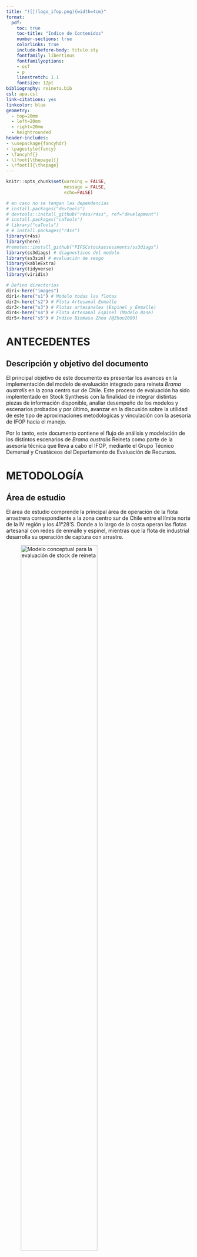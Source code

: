 ```yaml
---
title: "![](logo_ifop.png){width=4cm}"
format:
  pdf:
    toc: true
    toc-title: "Indice de Contenidos"
    number-sections: true
    colorlinks: true
    include-before-body: titulo.sty
    fontfamily: libertinus
    fontfamilyoptions:
    - osf
    - p
    linestretch: 1.1
    fontsize: 12pt
bibliography: reineta.bib
csl: apa.csl
link-citations: yes
linkcolor: blue
geometry:
  - top=20mm
  - left=20mm
  - right=20mm
  - heightrounded
header-includes:
- \usepackage{fancyhdr}
- \pagestyle{fancy}
- \fancyhf{}
- \lfoot[\thepage]{}
- \rfoot[]{\thepage}
---
```


\pagebreak

```r
knitr::opts_chunk$set(warning = FALSE, 
                      message = FALSE,
                      echo=FALSE)
```

```r
# en caso no se tengan las dependencias
# install.packages("devtools")
# devtools::install_github("r4ss/r4ss", ref="development")
# install.packages("caTools")
# library("caTools")
# # install.packages("r4ss")
library(r4ss)
library(here)
#remotes::install_github("PIFSCstockassessments/ss3diags")
library(ss3diags) # diagnosticos del modelo
library(ss3sim) # evaluación de sesgo
library(kableExtra)
library(tidyverse)
library(viridis)
```

```r
# Defino directorios
diri<-here("images")
dir1<-here("s1") # Modelo todas las flotas
dir2<-here("s2") # Flota Artesanal Enmalle 
dir3<-here("s3") # Flotas artesanales (Espinel y Enmalle)
dir4<-here("s4") # Flota Artesanal Espinel (Modelo Base)
dir5<-here("s5") # Indice Biomasa Zhou [@Zhou2009]
```

# ANTECEDENTES

## Descripción y objetivo del documento

El principal objetivo de este documento es presentar los avances en la implementación del modelo de evaluación integrado para reineta *Brama australis* en la zona centro sur de Chile. Este proceso de evaluación ha sido implententado en Stock Synthesis con la finalidad de integrar distintas piezas de información disponible, analiar desempeño de los modelos y escenarios probados y por último, avanzar en la discusión sobre la utilidad de este tipo de aproximaciones metodologicas y vinculación con la asesoria de IFOP hacia el manejo.

Por lo tanto, este documento contiene el flujo de análisis y modelación de los distintos escenarios de *Brama australis* Reineta como parte de la asesoría técnica que lleva a cabo el IFOP, mediante el Grupo Técnico Demersal y Crustáceos del Departamento de Evaluación de Recursos. 

\pagebreak

# METODOLOGÍA

## Área de estudio

El área de estudio comprende la principal área de operación de la flota arrastrera correspondiente a la zona centro sur de Chile entre el límite norte de la IV región y los 41°28'S. Donde a lo largo de la costa operan las flotas artesanal con redes de enmalle y espinel, mientras que la flota de industrial desarrolla su operación de captura con arrastre.

![Modelo conceptual para la evaluación de stock de reineta](images/area.png){width=70%}


\pagebreak

## Modelo conceptual

El modelo de la dinámica poblacional de reineta, corresponde a un enfoque de evaluación del tipo estadístico con estructura de edad, donde la dinámica progresa avanzando en el tiempo t, y las capturas son causantes de la mortalidad por pesca F, la mortalidad natural es constante M = 0,35. La relación entre la población y las capturas responde a la base de la ecuación de Baranov, y se consideran para el modelo y estimaciones el rango de edad entre 2 a 12+ (años). Sin embargo, las estimaciones del modelo tienen su origen en la edad cero sobre la base de una condición inicial estado estable. La dinámica esta modelada por un reclutamiento tipo Beverton y Holt.

## Plataforma de modelación

Los modelos implementados fueron configurados utilizando Stock Synthesis (SS3 de aquí en mas)(<https://vlab.noaa.gov/web/stock-synthesis>) con la versión mas actualizada (V.3.30.18). SS3 es un modelo de evaluación de stock edad y talla estrucuturado, en la clase de modelos denominados "Modelo de análisis integrado de evaluación de stock". SS3 tiene un sub-modelo poblacional de stock que simula crecimiento, madurez, fecundidad, reclutamiento, movimiento, y procesos de mortalidad, y sub-modelos de observation y valores esperados para diferentes tipos de datos. El modelo es codificado en `C++` con parámetros de estimación activados por diferenciación automática (ADMB) [@Fournier2012; @Methot2013]. El análisis de resultados y salidas emplea herramientas de R e interfase gráfica de la librería *r4ss* (<https://github.com/r4ss/r4ss>) [@Taylor2019].

## Parámetros biológicos

La Tabla \ref{t1} identifica los parametros de información disponbles que provienen del reporte técnico de @Demer2020. En este informe no se realizó una revisión de los parámetros biologicos disponibles, dado que se utilizaron los de las evaluaciones previas para ser consistentes con los informes anteeriores de evaluación y la información utilizada.

\pagebreak

```r
start <- r4ss::SS_readstarter(file = file.path(dir3, "starter.SS"), 
                              verbose = FALSE)
dat <- r4ss::SS_readdat(file = file.path(dir3, start$datfile),
                        verbose = FALSE)
ctl <- r4ss::SS_readctl(file = file.path(dir3, start$ctlfile),
                        verbose = FALSE,
                        use_datlist = TRUE, datlist = dat)

```

```r
parbio <-ctl$MG_parms[,1:8]

kbl(parbio, booktabs = T,format = "latex",
    caption = "\\label{t1}Parámetros biológicos") %>%
    kable_styling(latex_options = c("striped",
                                  "condensed","scale_down"),
                full_width = FALSE,font_size=8)
```

El reclutamiento fue modelado mediante una curva logística de Beverton y Holt, con los parámetros indicados en la Tabla \ref{t2}.

```r
step <- ctl$SR_parms[1:2,1:7]

kbl(step, booktabs = T,format = "latex",
    caption = "\\label{t2}Parámetros Relación S-R") %>%
      kable_styling(latex_options = "HOLD_position")
```

## Datos utilizados

a.  Desembarque industrial y artesanal del período (1994-2021) separados por flota, provenientes de las estadisticas oficiales de Sernapesca (Subsecretaria de Pesca, 2021). Al disponer de los desembarques oficiales por flota, es posible segregar información oficial por flotas, siendo factible a la vez disponer de datos oficiales (reportados). Cabe señalar que en esta pesquería aun no se realizan procesos de corrección de desembarques.

b.  Información del Programa de Seguimiento de la pesquería de pesquerías demersales del Instituto de Fomento Pesquero.

La información proviene del monitoreo artesanal e industrial en la zona centro-sur de Chile, en donde se destacan dos flotas de pesca, la artesanal de enmalle y artesanal de espinel, siendo esta ultima la mas importante en terminos de registros e historial.

En ambos casos se obtienen datos de: i) estructura de tamaños, ii) composiciones por edad, iii) parámetros de crecimiento y iv) peso anuales por edad/talla y años.

Por otro lado, los rendimientos de pesca de cada flota fueron estandarizados mediante modelos lineales generalizados.

c.  En el caso de la pesquería industrial, el monitoreo permitió obtener composición de abundancia a la edad entre los años 2017 y 2021.

El esquema de evaluación presentado considera una modelación secuencial por flotas artesanal e industrial. La flota con mayor historial pesquero de acuerdo a los analisis es la flota artesanal de espinel, que para este caso se determinara como modelo base de evaluuación.

La evaluación de stock en SS3 de *Brama australis* en la zona Centro Sur de Chile se realiza de manera jerarquica integrando la información relativa a las tres flotas que operan en el recurso. A saber;

-   Espinel Artesanal (1)
-   Enmalle Artesanal (2)
-   Industrial (3)

En la Tabla 3. se enumeran y describen los escenarios de modelación en función de las flotas disponibles.

| Escenario | Descripción                                      |
|:---------:|:-------------------------------------------------|
|    s1     | Todas las flotas (Desembarque, CPUE, Tallas x flota)   |
|    s4     | Flota Artesanal Espinel (Modelo Base) cv 0.3           |
|    s5     | Flota Artesanal Espinel (Modelo Base) cv 0.4  |
|    s5     | Flota Artesanal Espinel (Modelo Base) cv 0.5  |
|    s5     | Flota Artesanal Espinel (Modelo Base) Nsamp Tallas 70 |
|    s5     | Flota Artesanal Espinel (Modelo Base) con Capturas SMRPFO  |

: Escenarios y descripción de los modelos de evaluación de Reineta 2022 {tbl-colwidths="\[15,50\]"}

Para avanzar en la implenteación metodológica, se establece con fines comparativos modelo por flotas artesanales, donde un modelo utiliza la información de enmalle artesanal, para luego sumar la flota enmalle artesanal, para terminar incorporando la información de la flota industrial. Tambmien se ehecutan las flotas por separado (Tabla 1).

## Modelos reportados

Cabe mencionar que el modelo utilizado para la toma de decisiones esta basado en un modelo de producción basado en datos de captura con uso de supuestos asociados a los niveles de agotamiento [@Demer2020; @Zhou2009; @Zhou2013]. Por otro lado, se ha avanzado en la implementación de modelos integrados utilizando datos de la flota artesanal de enmalle [@Demer2020; @brama2022].

Al momento de la elaboración de este informe, existen tres modelos implementados a la fecha, a saber el *s2*, *s3*, *s4* y *s5*. Estos modelos seran presentados a continuación en referencia las piezas de información disponibles y salidas de la evaluación.

### Datos utilizados en `s1`
```r
### s1 ( Todas las flotas )
setwd("~/IFOP/CBA/REINETA/Brama_2022/s1")
#dir()
system('./ss_osx') 
#r4ss::run(dirvec = dir1, model = './ss_osx', 
#                    skipfinished = F)
```

```r
base.model1 <- SS_output(dir=dir1,covar=T,forecast=F)
```


```r
SSplotData(base.model1, subplot = 2, 
           fleetnames = c("Espinel", "Enmalle", "Industrial"),
           fleetcol = c(2,5, "blue"))
```


```r
### s1 ( Todas las flotas indice espinel )
r4ss::run_SS_models(dirvec = dir1b, model = './ss_osx', 
                    skipfinished = FALSE)
```

```r
base.model1b <- SS_output(dir=dir1b,covar=F,forecast=F)
```

```r
SSplotData(base.model1b, subplot = 2, 
           fleetnames = c("Espinel", "Enmalle", "Industrial"),
           fleetcol = c(2,5, 6))
```


### Datos utilizados en `s2`

```r
### s2 (Flota Artesanal Enmalle)
setwd("~/IFOP/CBA/REINETA/Brama_2022/s2")
#dir()
system('./ss_osx') 
#(Este modelo está por implemetar. Cambiar versión de SS3.)
#r4ss::run_SS_models(dirvec = dir2, model = './ss_osx', 
#                    skipfinished = FALSE)
```


```r
base.model2 <- SS_output(dir=dir2,covar=T,forecast=T)
```



El modelo *s2* contiene los datos de enmalle de la flota artesanal de reineta que se presentan a continuación en la Figura 2.

```{r fig.height=4,fig.width=5,fig.cap="\\label{fig:fig} Datos utilizados en s2",fig.pos="H"}

SSplotData(base.model2, subplot = 1, 
           fleetnames = c("Enmalle"),
           fleetcol = c(5))
```

```r
### s3 (Flotas artesanales (Espinel y Enmalle))
r4ss::run_SS_models(dirvec = dir3, model = './ss_osx', 
                    skipfinished = FALSE)
```

```r
base.model3 <- SS_output(dir=dir3,covar=F,forecast=F)

```

### Datos utilizados en `s3`

El modelo *s2* contiene los datos de enmalle y espinel de la flota artesanal de reineta que se presentan a continuación en la Figura 2.

```{r echo= FALSE, fig.height=4,fig.width=5,fig.align="center", fig.cap="\\label{fig:fig} Datos utilizados en s3 para reineta", fig.pos="H"}
SSplotData(base.model3, subplot = 1, 
           fleetnames = c("Espinel", "Enmalle"),
           fleetcol = c(2,5))
```

### Datos utilizados en `s4`
```r
### s4 (Flota Artesanal Espinel (Modelo Base)
setwd("~/IFOP/CBA/REINETA/Brama_2022/s4")
#dir()
system('./ss_osx') 
#r4ss::run_SS_models(dirvec = dir4, model = './ss_osx', 
#                    skipfinished = FALSE)
```

```r
base.model4 <- SS_output(dir=dir4,covar=T,forecast=F)

```



El modelo *s4* contiene los datos de espinel de la flota artesanal de reineta que se presentan a continuación en la Figura 4.

```r
SSplotData(base.model4, subplot = 1, 
           fleetnames = "Espinel",
           fleetcol = 2)
```


```r
### s5 (Indice Biomasa Zhou [@Zhou2009])
#(Modelo aún no implementado)
r4ss::run_SS_models(dirvec = dir5, model = './ss_osx', 
                    skipfinished = FALSE)
```


```r
base.model5 <- SS_output(dir=dir5,covar=F)
```

### Datos utilizados en `s5`

El modelo *s5* contiene los datos de espinel de la flota artesanal de reineta y un indice de biomasa proveniente del modelo de producción de @Zhou2009.

```r
SSplotData(base.model5, subplot = 1, 
           fleetnames = c("Espinel", "Biomasa Zhou"),
           fleetcol = c(2,"green"))
```


### Desembarques


```r
start <- r4ss::SS_readstarter(file = file.path(dir1, "starter.SS"), 
                              verbose = FALSE)
dat <- r4ss::SS_readdat(file = file.path(dir1, start$datfile),
                        verbose = FALSE)
#ctl <- r4ss::SS_readctl(file = file.path(dir1, start$ctlfile),
#                        verbose = FALSE,
#                        use_datlist = TRUE, datlist = dat)

```

Los desembarques utilizados para cada una de las flotas que generan remoción en el recurso reineta, a saber; espinel, enmalle e industrial (Figura 6).

```{r echo=FALSE, fig.pos="H", fig.height=3,fig.width=7, fig.cap= "\\label{F2}Desembarques de merluza común por flota"}

flotas <- c(`1` = "Enmalle",
                    `2` = "Espinel",
                    `3` = "Industrial")
cap <-dat$catch
cap1 <- ggplot(cap, aes(y=catch, x=year, fill=fleet)) +
  geom_bar(stat = 'identity', alpha=0.8) +
  theme_bw()+
  theme(axis.text.x = element_text(angle = 90, hjust = 2))+
  scale_fill_viridis(discrete=F)+
  facet_wrap(.~fleet, labeller = as_labeller(flotas))+
  theme(legend.position="none")+
  ylab('Landings (t.)')+
  xlab('')+
  ggtitle('')
cap1
```

### Rendimiento de pesca (CPUE)

Utilizando modelos lineales generalizados (GLM), se realiza la estandarización de los rendimientos de pesca para la flota artesanal e industrial que operó sobre reineta, utilizando la información proveniente del monitoreo de las pesquerías de espinel, enmalle e industrial entre los años 1998 y 2021. Se utilizan las bases de datos del Programa de seguimiento de las pesquerías demersal centro-sur (bitácoras de pesca IFOP). La base de datos correspondiente a espinel, ya que es la más extensa y con un mayor número de registros anuales. Este año se ha incorporado el análisis incorporando la red de enmalle como otro arte de pesca y la flota industrial que dirige sus lances de pesca a reineta.

En los modelos lineales generalizados (GLM; @McCulloch2001), la CPUE es predicha como una combinación lineal de variables explicatorias y el principal objetivo es estimar el efecto anual. Existen varias alternativas para modelar las tasas de captura (CPUE) a través de un GLM y su uso depende de las características de la variable a modelar. Pudiendo considerar en este sentido, los modelos Log-normal y Gamma.

La elección del modelo que describe de mejor manera la variabilidad en las tasas de capturas, se basó en los supuestos de distribución de la variable respuesta y sus residuos y en el porcentaje total de varianza explicada en cada caso.

Las tablas 3, 4 y 5 muestran las series de rendimientos estandarizado definidas por las pesquerías de Enmalle y Espinel para reineta.

```r
dat <- r4ss::SS_readdat(file = file.path(dir1, start$datfile),
                        verbose = FALSE)
cpues3enesin <-dat$CPUE
cpues3es<-dat$CPUE[1:24,]
cpues3en<-dat$CPUE[25:40,]
cpues3in<-dat$CPUE[41:51,]


kbl(cpues3es, booktabs = T,format = "latex",
    caption = "CPUE Espinel")  %>% 
    kable_styling(latex_options = "HOLD_position")

kbl(cpues3en, booktabs = T,format = "latex",
    caption = "CPUE Enmalle") %>% 
    kable_styling(latex_options = "HOLD_position")

kbl(cpues3in, booktabs = T,format = "latex",
    caption = "CPUE Industrial") %>% 
    kable_styling(latex_options = "HOLD_position")
```

Por otro lado, se presentan los graficos que señalan las tendiencias de los rendimientos (Figura 5).

```r

cpues3 <- ggplot(cpues3enesin, aes(y=obs, x=year)) +
  geom_point(stat = 'identity', color=2,alpha=.9, size=2) +
  stat_smooth(colour='#253494',
              method="lm")+
  scale_x_continuous(breaks = seq(from = 1996, to = 2021, by = 5))+
  theme_bw()+
  theme(axis.text.x = element_text(angle = 90, hjust = 2))+
  facet_wrap(~index)+
  ylab('CPUE (t./hr haul)')+
  xlab('')+
  ggtitle('')
cpues3

```

### Indice de Biomasa  [@Zhou2013]

Considerando la evaluación de stock reportada en @Demer2020 y @brama2022, en este trabajo se añadió un indice de abundancia indirecto basado en el metodo de  @Zhou2013. Es importante señalar que este tipo de métodos suponen que las capturas del recurso son verdaderas y que la especie en estudio constituye un stock cerrado en el área de estudio. Es decir, no hay inmigración o emigración. A pesar de dichas limitaciones, este método fue utilizado para estimar los Puntos Biológicos de Referencia (PBR), estatus y cálculo de CBA para el año 2021.

Este modelo tiene estimaciones de biomasa a través de la serie analizada, las cuales fueron utilizadas en esta modelación en desmedro de las tendencias de los rendimientos de pesca. A continuación, el indice estimado.

```r
dat5 <- r4ss::SS_readdat(file = file.path(dir5, start$datfile),
                        verbose = FALSE)
```

Los desembarques en la Figura \ref{F2}

```{r echo=FALSE, fig.pos='H', fig.height=4,fig.width=4, fig.cap= "\\label{F2}Biomasa Zhou (2009)"}

sb <- ggplot(dat5$CPUE[1:28,], aes(y=obs, x=year)) +
  geom_point(stat = 'identity', color=3,alpha=.9, size=2) +
  stat_smooth(colour=3)+
  scale_x_continuous(breaks = seq(from = 1996, to = 2021, by = 5))+
  theme_bw()+
  theme(axis.text.x = element_text(angle = 90, hjust = 2))+
  ylab('Biomasa (t.)')+
  xlab('')+
  ggtitle('')+
  ylim(0,180000)
sb
```


\pagebreak

# RESULTADOS

Respecto a los valores y parámetros biológicos modelados, los siguientes gráficos identifican los estimadores puntuales del recurso en *s2*, *s3* , *s4* y  *s5*. En el primer analisis visualizamos el modelo de crecimkento individual del recurso en cada modelo.

::: {layout-ncol="3"}

```{r fig.height=4,fig.width=4, fig.cap="\\label{fig:fig} Curva de crecimiento en s1", fig.pos="H"}
SSplotBiology(base.model1, subplots =1, labels = c("Length (cm)", "Age (yr)", "Maturity", "Mean weight (kg) in last year",
    "Spawning output", "Length (cm, beginning of the year)", "Natural mortality",
    "Female weight (kg)", "Female length (cm)", "Fecundity", "Default fecundity label",
    "Year", "Hermaphroditism transition rate", "Fraction females by age at equilibrium"),
 )
```

```{r fig.height=4,fig.width=4, fig.cap="\\label{fig:fig} Curva de crecimiento en s2", fig.pos="H"}
SSplotBiology(base.model2, subplots =1, labels = c("Length (cm)", "Age (yr)", "Maturity", "Mean weight (kg) in last year",
    "Spawning output", "Length (cm, beginning of the year)", "Natural mortality",
    "Female weight (kg)", "Female length (cm)", "Fecundity", "Default fecundity label",
    "Year", "Hermaphroditism transition rate", "Fraction females by age at equilibrium"),
 )
```

```{r fig.height=4,fig.width=4, fig.cap="\\label{fig:fig}curva de crecimiento en s3", fig.pos="H"}
SSplotBiology(base.model3, subplots =1, labels = c("Length (cm)", "Age (yr)", "Maturity", "Mean weight (kg) in last year",
    "Spawning output", "Length (cm, beginning of the year)", "Natural mortality",
    "Female weight (kg)", "Female length (cm)", "Fecundity", "Default fecundity label",
    "Year", "Hermaphroditism transition rate", "Fraction females by age at equilibrium"),
 )
```

```{r fig.height=4,fig.width=4, fig.cap="\\label{fig:fig}curva de crecimiento en s4", fig.pos="H", }
SSplotBiology(base.model4, subplots =1, labels = c("Length (cm)", "Age (yr)", "Maturity", "Mean weight (kg) in last year",
    "Spawning output", "Length (cm, beginning of the year)", "Natural mortality",
    "Female weight (kg)", "Female length (cm)", "Fecundity", "Default fecundity label",
    "Year", "Hermaphroditism transition rate", "Fraction females by age at equilibrium"),
 )
```

```{r fig.height=4,fig.width=4, fig.cap="\\label{fig:fig}curva de crecimiento en s5", fig.pos="H"}
SSplotBiology(base.model5, subplots =1, labels = c("Length (cm)", "Age (yr)", "Maturity", "Mean weight (kg) in last year",
    "Spawning output", "Length (cm, beginning of the year)", "Natural mortality",
    "Female weight (kg)", "Female length (cm)", "Fecundity", "Default fecundity label",
    "Year", "Hermaphroditism transition rate", "Fraction females by age at equilibrium"),
 )
```

:::

\pagebreak 
## Ajustes

Una de las mas básicas formas de identificar el desempeño de los modelos es mirando los ajustes asociados a la estimación de parámetros y variables. En primer lugar observamos los ajustes a las tallas de cada escenario.

```r
SSplotComps(base.model1, subplots = 1,
            fleetnames = c("Espinel", "Enmalle", "Industrial"),
            sizemethod = 2,
            smooth = TRUE)
```

```r
SSplotComps(base.model2, subplots = 1,
            fleetnames = c("Enmalle"),
            sizemethod = 2,
            smooth = TRUE)
```

```r
SSplotComps(base.model3, subplots = 1,
            fleetnames = c("Espinel", "Enmalle"),
            sizemethod = 2,
            smooth = TRUE)
```

```r
SSplotComps(base.model4, subplots = 1,
            fleetnames = c("Espinel"),
            sizemethod = 2,
            smooth = TRUE)
```

```r
SSplotComps(base.model5, subplots = 1,
            fleetnames = c("Espinel"),
            sizemethod = 2,
            smooth = TRUE)
```

\pagebreak
## Biomasa desovante

La estimación de biomasa total por modelo da cuenta de las diferencias entre modelos. A continuación se grafican las salida de las biomasas de los modelos *s1*, *s2*, *s3*, *s4* y *s5*.

::: {layout-ncol="3"}

```r
SSplotTimeseries(base.model1, subplot = 1)
```

```r
SSplotTimeseries(base.model2, subplot = 1)
```

```r
SSplotTimeseries(base.model3, subplot = 1)
```


```r
SSplotTimeseries(base.model4, subplot = 1)
```


```r
SSplotTimeseries(base.model5, subplot = 1)
```

:::

\pagebreak 
## Reclutamiento

Las siguientes figuyras muestran los desvios del reclutamiento para los escenarios *s1*, *s2*, *s3*, *s4* y *s5*.

::: {layout-ncol="3"}
```r
SSplotRecdevs(base.model1, subplot = 2)
```


```r
SSplotRecdevs(base.model2, subplot = 2)
```

```r
SSplotRecdevs(base.model3, subplot = 2)
```


```r
SSplotRecdevs(base.model4, subplot = 2)
```


```r
SSplotRecdevs(base.model5, subplot = 2)
```
:::

\pagebreak

## Mortalidad por pesca

La mortalidad por pesca se identifica en las siguientes figuras.

::: {layout-ncol="3"}
```r
SSplotSummaryF(base.model1)
```

```r
SSplotSummaryF(base.model2)
```

```r
SSplotSummaryF(base.model3)
```

```r
SSplotSummaryF(base.model4)
```

```r
SSplotSummaryF(base.model5)
```
:::

\pagebreak


## Retrospectivo

Los análisis retrospectivo, dan cuenta de diferencias de estimación (sub - sobreestimación) en los patrones entre modelos evaluados. 

```r
mydir1 <- dir1

SS_doRetro(
  masterdir = mydir1,
  oldsubdir = "",
  newsubdir = "retrospectives",
  years = 0:-5
)
```

```r
mydir1 <- dir1
retroModels <- SSgetoutput(
  dirvec = file.path(mydir1, "retrospectives", paste("retro", 0:-5, sep = ""))
)
retroSummary <- SSsummarize(retroModels)
endyrvec <- retroSummary[["endyrs"]] + 0:-5


dc1='~/IFOP/CBA/REINETA/Brama_2022/s1/retrospectives'
SSplotComparisons(retroSummary,
  endyrvec = endyrvec,
  subplots = 1:4,
  legendlabels = paste("Data", 0:-5, "years"),
  print = TRUE,
  png = TRUE,
  plot=TRUE,
  models = "all",
  plotdir = dc1
)


```

::: {layout-ncol="2"}
![Retro BRatio s1](~/IFOP/CBA/REINETA/Brama_2022a/s1/retrospectives/compare4_Bratio_uncertainty.png)

![Retro SSB s1](~/IFOP/CBA/REINETA/Brama_2022/s1/retrospectives/compare2_spawnbio_uncertainty.png)
:::

```r
mydir2 <- dir2

SS_doRetro(
  masterdir = mydir2,
  oldsubdir = "",
  newsubdir = "retrospectives",
  years = 0:-5
)


```

```r
mydir <- dir2
retroModels <- SSgetoutput(
  dirvec = file.path(dir2, "retrospectives", paste("retro", 0:-5, sep = "", save.list=T))
)
retroSummary <- SSsummarize(retroModels)
endyrvec <- retroSummary[["endyrs"]] + 0:-5

dc2='~/IFOP/CBA/REINETA/Brama_2022/s2/retrospectives'
SSplotComparisons(retroSummary,
  endyrvec = endyrvec,
  subplots = 1:4,
  legendlabels = paste("Data", 0:-5, "years"),
  print = TRUE,
  png = TRUE,
  plot=TRUE,
  models = "all",
  plotdir = dc2
)


```

::: {layout-ncol="2"}
![Retro BRatio s2](~/IFOP/CBA/REINETA/Brama_2022/s2/retrospectives/compare4_Bratio_uncertainty.png)

![Retro SSB s2](~/IFOP/CBA/REINETA/Brama_2022/s2/retrospectives/compare2_spawnbio_uncertainty.png)
:::

```r
mydir3 <- dir3

SS_doRetro(
  masterdir = mydir3,
  oldsubdir = "",
  newsubdir = "retrospectives",
  years = 0:-5
)


```

```r
mydir3 <- dir3
retroModels <- SSgetoutput(
  dirvec = file.path(mydir3, "retrospectives", paste("retro", 0:-5, sep = ""))
)
retroSummary <- SSsummarize(retroModels)
endyrvec <- retroSummary[["endyrs"]] + 0:-5

dc3='~/IFOP/CBA/REINETA/Brama_2022/s3/retrospectives'
SSplotComparisons(retroSummary,
  endyrvec = endyrvec,
  subplots = 1:4,
  legendlabels = paste("Data", 0:-5, "years"),plot=TRUE, 
print = TRUE, png = TRUE, models = "all",plotdir = dc3
)


```

::: {layout-ncol="2"}
![Retro BRatio s3](~/IFOP/CBA/REINETA/Brama_2022/s3/retrospectives/compare4_Bratio_uncertainty.png)

![Retro SSB s3](~/IFOP/CBA/REINETA/Brama_2022/s3/retrospectives/compare2_spawnbio_uncertainty.png)
:::

```r
mydir4 <- dir4

SS_doRetro(
  masterdir = mydir4,
  oldsubdir = "",
  newsubdir = "retrospectives",
  years = 0:-5
)


```

```r
retroModels <- SSgetoutput(
  dirvec = file.path(mydir4, "retrospectives", paste("retro", 0:-5, sep = ""))
)
retroSummary <- SSsummarize(retroModels)
endyrvec <- retroSummary[["endyrs"]] + 0:-5

dc4='~/IFOP/CBA/REINETA/Brama_2022/s4/retrospectives'
SSplotComparisons(retroSummary,
  endyrvec = endyrvec,
  subplots = 1:4,
  legendlabels = paste("Data", 0:-5, "years"),
print = TRUE, png = TRUE, models = "all",plotdir = dc4
)


```

::: {layout-ncol="2"}
![Retro BRatio s4](~/IFOP/CBA/REINETA/Brama_2022/s4/retrospectives/compare4_Bratio_uncertainty.png)

![Retro SSB s4](~/IFOP/CBA/REINETA/Brama_2022/s4/retrospectives/compare2_spawnbio_uncertainty.png)
:::

```r
mydir5 <- dir5

SS_doRetro(
  masterdir = mydir5,
  oldsubdir = "",
  newsubdir = "retrospectives",
  years = 0:-5
)


```

```r
retroModels <- SSgetoutput(
  dirvec = file.path(mydir5, "retrospectives", paste("retro", 0:-5, sep = ""))
)
retroSummary <- SSsummarize(retroModels)
endyrvec <- retroSummary[["endyrs"]] + 0:-5

dc5='~/IFOP/CBA/REINETA/Brama_2022/s5/retrospectives'
SSplotComparisons(retroSummary,
  endyrvec = endyrvec,
  subplots = 1:4,
  legendlabels = paste("Data", 0:-5, "years"),
print = TRUE, png = TRUE, models = "all",plotdir = dc5
)


```

::: {layout-ncol="2"}
![Retro BRatio s5](~/IFOP/CBA/REINETA/Brama_2022/s5/retrospectives/compare4_Bratio_uncertainty.png)

![Retro SSB s5](~/IFOP/CBA/REINETA/Brama_2022/s5/retrospectives/compare2_spawnbio_uncertainty.png)
:::

\pagebreak

## Comparación

La siguiente Tabla muestra los componentes de la probabilidad asociados a la estimación de cada escenario testeado en este documento. A su vez se identifican los parámetros estimados por cada assessment. Tambien podemos identificar las diferencias entre modelos en las principales variables poblacionales estimadas para lostres escenarios (*s2*, *s3*, *s4* y *s5*)

```r
mod.sum <- SSsummarize(list( base.model2, base.model3, base.model4, base.model5))

```

```r
SSplotComparisons(mod.sum,
                legendlabels=c( "s2", "s3", "s4", "s5"), 
                print = TRUE, 
                plot=TRUE,
                png = TRUE, models = "all",
                plotdir = diri)
```

::: {layout-ncol="2"}
![SSB Comparado](images/compare2_spawnbio_uncertainty.png)

![BR Comparado](images/compare4_Bratio_uncertainty.png)

![SPR Comparado](images/compare6_SPRratio_uncertainty.png)

![FComparado](images/compare8_Fvalue_uncertainty.png)


![Reclutas Comparado](images/compare10_recruits_uncertainty.png)

![Desvios R Comparado](images/compare12_recdevs_uncertainty.png)
:::

```r
# Table of comparisons
comp <- SStableComparisons(mod.sum, models = "all", likenames = c("TOTAL", "Survey", "Length_comp", "Age_comp", "priors",
  "Size_at_age"), names = c("Recr_Virgin", "R0", "steep", "NatM",
  "L_at_Amax", "VonBert_K", "SSB_Virg", "Bratio_2021", "SPRratio_2021"),
  digits = NULL, modelnames = c("s1", "s2","s3","s4","s5"))
```

```r
kbl(comp, booktabs = T,format = "latex",
    caption = "Comparacion likelihood y parámetros s1, s2, s3, s4 y s5")  %>% 
    kable_styling(latex_options = "HOLD_position")
```

\pagebreak

# DISCUSIÓN

## Asociadas a la implementación metodológica

La implementación metodologica de la evaluación de stock mediante un modelo integrado de reineta para la zona Centro Sur de chile presenta multiples desafíos, y que algunos componentes de este proyecto fueron atendidos en este documento. El uso de plataformas de evaluación de stock como SS3 [@Methot2013] ha permitido explorar otros escanarios de la naturaleza asociada a este recurso, dinámica poblacional y pesquería, en este caso, incorporar nuevas fuentes y piezas de datos disponibles los cuales dieron paso a los resultados presentados.

## Datos y piezas de información disponibles

Este trabajo de implementación metodológica fue posible dado el trabajo de análisis de datos disponibles de las tres flotas que operan sobre este recurso, a saber: espinel, enmalle e industrial. Este trabajo ha sido desarrollado por el Grupo de Trabajo de Demersales del Departamento de Evaluación de Recursos de IFOP. Los principales avances tienen relación con obtención de rendimientos estandarizados y estructuras de tallas asociadas a cada flota. Estos datos presentan un avance en la información disponible para la implentación de un modelo integrado con dinamica en edades como se plantea en este documento.

## Asociadas a la evaluación de stock

Respecto a los resultados de la evaluación de stock, es posible identificar la consistencia en la estimación de los modelos *s2* y *s3*, es decir, los modelos que utilizaron las flotas de enmalle y espinel por separado respectivamente. Por otro lado, el modelo que combinó todas las flotas (*s1*) y el que contenia información de las flotas de enmalle y espinel (*s3*) fueron los que tuvieron el el desempeño mas bajo de los tres modelos presentados.

## Trabajo en progreso

Este trabajo presenta componentes que aun deben ser discutidos y analizados de manera mas extensa. En primer lugar, es necesario parametrizar en el ambito biologico de la especie y de la pesquería los tres modelos analizados. En segundo lugar, se deben terminar de implementar los modelos con la información de la flota industrial, los cuales deben ser integrados a la información disponible de las otras flotas artesanales (modelo *s1* y *s1a*). Por último, se debe avanzar en un modelo que utilice otro indicador de abundancia alternativo al de la CPUE. En este caso hemos propuesto utilizar las salidas del modelo de producción utilizado para el manejo y que actualmente se presenta en la evaluación [@Zhou2009]

Consideramos que este trabajo se sitúa en el camino correcto para la integración de las piezas de información disponible en esta pesquería, sin embargo, la implenteación y mejoras presentadas en este documento deben ser analizadas a la luz de un trabajo que no ha terminado y en progreso.

\pagebreak

# REFERENCIAS
